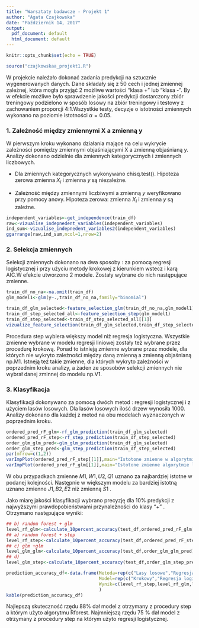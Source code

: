 ```yaml
---
title: "Warsztaty badawcze - Projekt 1"
author: "Agata Czajkowska"
date: "Październik 14, 2017"
output:
  pdf_document: default
  html_document: default
---
```


```r
knitr::opts_chunk$set(echo = TRUE)

```

```r
source("czajkowskaa_projekt1.R")
```


W projekcie należało dokonać zadania predykcji na sztucznie wygenerowanych danych. Dane składały się z 50 cech i jednej zmiennej zależnej, która mogła przyjąć 2 możliwe wartości "klasa +" lub "klasa -". By w efekcie możliwe było sprawdzenie jakości predykcji dostarczony zbiór treningowy podzielono w sposób losowy na zbiór treningowy i testowy z zachowaniem proporcji 4:1.Wszystkie testy, decyzje o istotności zmiennych wykonano na poziomie istotności $\alpha=0.05$.

### 1. Zależność między zmiennymi X a zmienną y ###

W pierwszym kroku wykonano działania mające na celu wykrycie zależności pomiędzy zmiennymi objaśniającymi X a zmienną objaśnianą y. Analizy dokonano odzielnie dla zmiennych kategorycznych i zmiennych liczbowych. 

+ Dla zmiennych kategorycznych wykonywano chisq.test(). Hipoteza zerowa zmienna $X_i$ i zmienna $y$ są niezależne.

+ Zależność między zmiennymi liczbiwymi a zmienną $y$ weryfikowano przy pomocy anovy. Hipoteza zerowa: zmienna $X_i$ i zmienna $y$ są zależne.

```r
independent_variables<-get_independence(train_df)
raw<-vizualise_indepnedent_variables(independent_variables)
ind_sum<-vizualise_indepnedent_variables2(independent_variables)
ggarrange(raw,ind_sum,ncol=1,nrow=2)

```

### 2. Selekcja zmiennych ###

Selekcji zmiennych dokonano na dwa sposoby : za pomocą regresji logistycznej i przy użyciu metody krokowej z kierunkiem wstecz i karą AIC.W efekcie utworzono 2 modele. Zostały wybrane do nich następujące zmienne.

```r
train_df_no_na<-na.omit(train_df)
glm_model1<-glm(y~.,train_df_no_na,family="binomial")

train_df_glm_selected<-feature_selection_glm(train_df_no_na,glm_model1)
train_df_step_selected_all<-feature_selection_step(glm_model1)
train_df_step_selected<-train_df_step_selected_all[[1]]
vizualize_feature_selection(train_df_glm_selected,train_df_step_selected,train_df)
```

Procedura step wybiera większy model niż regresja logistyczna. Wszystkie zmienne wybrane w modelu regresji liniowej zostały też wybrane przez procedurę krokową. Ponad to istnieją zmienne wybrane przez modele, dla których nie wykryto zależności między daną zmienną a zmienną objaśnianą np.M1. Istneją też takie zmienne, dla których wykryto zależności w poprzednim kroku analizy, a żaden ze sposobów selekcji zmiennych nie wybrał danej zminnej do modelu np.V1.

### 3. Klasyfikacja ###

Klasyfikacji dokonywano za pomocą dwóch metod : regresji logistycznej i z użyciem lasów losowych. Dla lasów losowych ilość drzew wynosiła 1000. Analizy dokonano dla każdej z metod na obu modelach wyznaczonych w poprzednim kroku. 

```r

ordered_pred_rF_glm<-rf_glm_prediction(train_df_glm_selected)
ordered_pred_rF_step<-rf_step_prediction(train_df_step_selected)
order_glm_glm_pred<-glm_glm_prediction(train_df_glm_selected)
order_glm_step_pred<-glm_step_prediction(train_df_step_selected)
par(mfrow=c(1,2))
varImpPlot(ordered_pred_rF_step[[1]],main="Istotone zmienne w algorytmie \n lasów losowych z modelem krokowym")
varImpPlot(ordered_pred_rF_glm[[1]],main="Istotone zmienne algorytmie lasów \n losowych z modelem regresji logistycznej")

```

W obu przypadkach zmienne $M1 ,W1,U2 ,Q1$ uznano za najbardziej istotne w podanej kolejności. Następnie w większym modelu za bardziej istotną uznano zmienne $J1, B2,E2$ niż zmienną $S1$ . 

\pagebreak

Jako miarę jakości klasyfikacji wybrano precyzję dla 10% predykcji z najwyższymi prawdopobieństwami przynależności do klasy "+" . Otrzymano następujące wyniki:
```r

## b) random forest + glm
level_rf_glm<-calculate_10percent_accuracy(test_df,ordered_pred_rF_glm[[2]][,2])
## a) random forest + step
level_rf_step<-calculate_10percent_accuracy(test_df,ordered_pred_rF_step[[2]][,2])
## c) glm +glm
level_glm_glm<-calculate_10percent_accuracy(test_df,order_glm_glm_pred)
## d)
level_glm_step<-calculate_10percent_accuracy(test_df,order_glm_step_pred)

prediction_accuracy_df<-data.frame(Metoda=rep(c("Lasy losowe","Regresja logistyczna"),each=2),
                                   Model=rep(c("Krokowy","Regresja logistyczna"),times=2),
                                   Wynik=c(level_rf_step,level_rf_glm,level_glm_step,level_glm_glm)
                                   )
kable(prediction_accuracy_df)
```


Najlepszą skuteczność rzędu 88% dał model z otrzymany z procedury step a którym użyto algorytmu Rforest. Najmniejszą rzędu 75 % dał model z otrzymany z procedury step na którym użyto regresji logistycznej. 